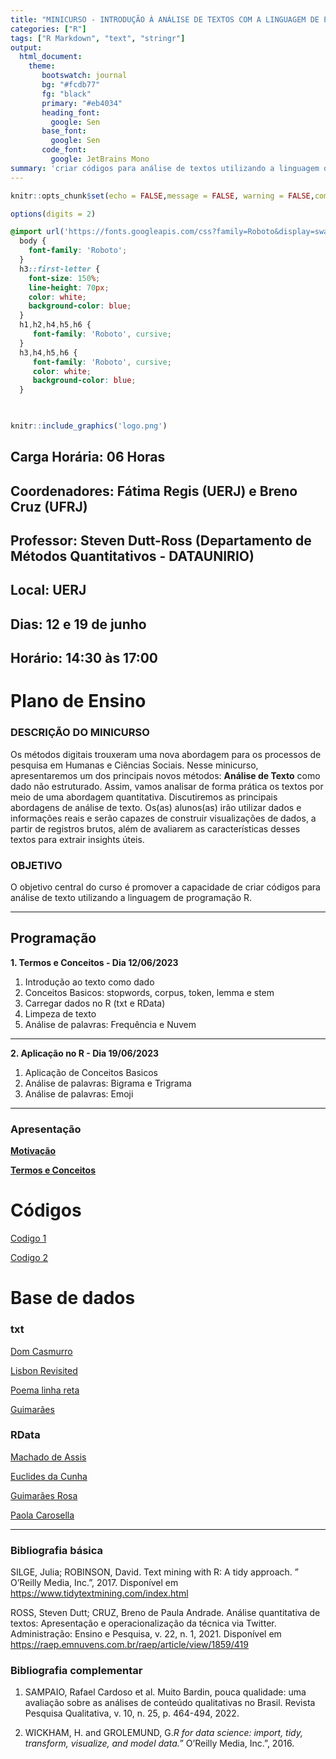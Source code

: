 ```yaml
---
title: "MINICURSO - INTRODUÇÃO À ANÁLISE DE TEXTOS COM A LINGUAGEM DE PROGRAMAÇÃO R"
categories: ["R"]
tags: ["R Markdown", "text", "stringr"]
output:
  html_document:
    theme:
       bootswatch: journal
       bg: "#fcdb77"
       fg: "black"
       primary: "#eb4034"
       heading_font: 
         google: Sen
       base_font:
         google: Sen
       code_font:
         google: JetBrains Mono
summary: 'criar códigos para análise de textos utilizando a linguagem de programação R.'
---
```


```r
knitr::opts_chunk$set(echo = FALSE,message = FALSE, warning = FALSE,comment = NA)

options(digits = 2)
```

```css

@import url('https://fonts.googleapis.com/css?family=Roboto&display=swap');
  body {
    font-family: 'Roboto';
  }
  h3::first-letter {
    font-size: 150%;
    line-height: 70px;
    color: white;
    background-color: blue;
  }
  h1,h2,h4,h5,h6 {
     font-family: 'Roboto', cursive;
  }
  h3,h4,h5,h6 {
     font-family: 'Roboto', cursive;
     color: white;
     background-color: blue;
  }

  

```
  

```r
knitr::include_graphics('logo.png')
```


## Carga Horária: 06 Horas

## Coordenadores:  Fátima Regis (UERJ) e Breno Cruz (UFRJ)

## Professor: Steven Dutt-Ross  (Departamento de Métodos Quantitativos - DATAUNIRIO)

## Local: UERJ

## Dias: 12 e 19 de junho

## Horário: 14:30 às 17:00


# Plano de Ensino



### DESCRIÇÃO DO MINICURSO


Os métodos digitais trouxeram uma nova abordagem para os processos de pesquisa em Humanas e Ciências Sociais. Nesse minicurso, apresentaremos um dos principais novos métodos: **Análise de Texto** como dado não estruturado. Assim, vamos analisar de forma prática os textos por meio de uma abordagem quantitativa. Discutiremos as principais abordagens de análise de texto. Os(as) alunos(as) irão utilizar dados e informações reais e serão capazes de construir visualizações de dados, a partir de registros brutos, além de avaliarem as características desses textos para extrair insights úteis.      

### OBJETIVO

O objetivo central do curso é promover a capacidade de criar códigos para análise de texto utilizando a linguagem de programação R.


*** 

## Programação

**1. Termos e Conceitos - Dia 12/06/2023**

1.  Introdução ao texto como dado
2.  Conceitos Basicos: stopwords, corpus, token, lemma e stem
3.  Carregar dados no R (txt e RData)  
4.  Limpeza de texto
5.  Análise de palavras: Frequência e Nuvem   

***

**2. Aplicação no R - Dia 19/06/2023**  

1. Aplicação de Conceitos Basicos   
2. Análise de palavras: Bigrama e Trigrama
3. Análise de palavras: Emoji   

*** 


### Apresentação

**[Motivação](https://dataunirio.github.io/minicurso_analise_texto/apresentacao/motivacao)**  
  
**[Termos e Conceitos](https://dataunirio.github.io/minicurso_analise_texto/apresentacao/index)**


# Códigos 

[Codigo 1](https://raw.githubusercontent.com/DATAUNIRIO/minicurso_analise_texto/main/codigos/codigo_01.R)   

[Codigo 2](https://raw.githubusercontent.com/DATAUNIRIO/minicurso_analise_texto/main/codigos/codigo_02.R)

   
# Base de dados 

###  txt

[Dom Casmurro](https://raw.githubusercontent.com/DATAUNIRIO/minicurso_analise_texto/main/dados/txt/Dom_Casmurro.txt)

[Lisbon Revisited](https://raw.githubusercontent.com/DATAUNIRIO/minicurso_analise_texto/main/dados/txt/Fernando_Pessoa_Lisbon_Revisited.txt)
	
[Poema linha reta](https://raw.githubusercontent.com/DATAUNIRIO/minicurso_analise_texto/main/dados/txt/Fernando_Pessoa_Poema_linha_reta.txt)
	
[Guimarães](https://raw.githubusercontent.com/DATAUNIRIO/minicurso_analise_texto/main/dados/txt/obras_guimaraes.txt)

### RData

[Machado de Assis](https://github.com/DATAUNIRIO/minicurso_analise_texto/raw/main/dados/rdata/frases_dom_casmurro.RDATA)  
  
[Euclides da Cunha](https://github.com/DATAUNIRIO/minicurso_analise_texto/raw/main/dados/rdata/frases_sertoes.RDATA)   
  
[Guimarães Rosa](https://github.com/DATAUNIRIO/minicurso_analise_texto/raw/main/dados/rdata/frases_guimaraes_rosa.RData)  

[Paola Carosella](https://github.com/DATAUNIRIO/minicurso_analise_texto/raw/main/dados/rdata/Paola_Carosella.RData)  

***

### Bibliografia básica

SILGE, Julia; ROBINSON, David. Text mining with R: A tidy approach. " O'Reilly Media, Inc.", 2017. Disponível em [https://www.tidytextmining.com/index.html](https://www.tidytextmining.com/index.html)
  
ROSS, Steven Dutt; CRUZ, Breno de Paula Andrade. Análise quantitativa de textos: Apresentação e operacionalização da técnica via Twitter. Administração: Ensino e Pesquisa, v. 22, n. 1, 2021. Disponível em [https://raep.emnuvens.com.br/raep/article/view/1859/419](https://raep.emnuvens.com.br/raep/article/view/1859/419)


### Bibliografia complementar

1. SAMPAIO, Rafael Cardoso et al. Muito Bardin, pouca qualidade: uma avaliação sobre as análises de conteúdo qualitativas no Brasil. Revista Pesquisa Qualitativa, v. 10, n. 25, p. 464-494, 2022.

2. WICKHAM, H. and GROLEMUND, G.*R for data science: import, tidy, transform, visualize, and model data.*" O'Reilly Media, Inc.", 2016.


